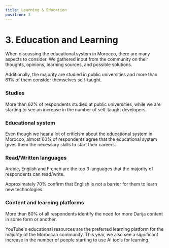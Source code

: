 ```yaml
---
title: Learning & Education
position: 3
---
```


# 3. Education and Learning

When discussing the educational system in Morocco, there are many aspects to consider. We gathered input from the community on their thoughts, opinions, learning sources, and possible solutions.

Additionally, the majority are studied in public universities and more than 61% of them consider themselves self-taught.

### Studies

More than 62% of respondents studied at public universities, while we are starting to see an increase in the number of self-taught developers.

<Chart id="education-q-0" title={false} />

### Educational system

Even though we hear a lot of criticism about the educational system in Morocco, almost 60% of respondents agree that the educational system gives them the necessary skills to start their careers.

<Chart id="education-q-1" title={false} />

### Read/Written languages

Arabic, English and French are the top 3 languages that the majority of respondents can read/write.

<Chart id="education-q-2" title={false} />

Approximately 70% confirm that English is not a barrier for them to learn new technologies.

<Chart id="education-q-3" title={false} />

### Content and learning platforms

More than 80% of all respondents identify the need for more Darija content in some form or another.

<Chart id="education-q-4" title={false} />

YouTube's educational resources are the preferred learning platform for the majority of the Moroccan community. This year, we also see a significant increase in the number of people starting to use AI tools for learning.

<Chart id="education-q-5" title={false} />
